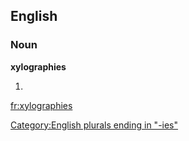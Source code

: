 ==English==

===Noun===
'''xylographies'''

# {{plural of|[[xylography]]}}

[[Category:English plurals ending in "-ies"]]

[[fr:xylographies]]